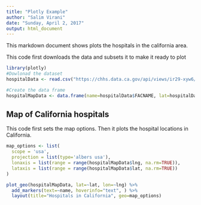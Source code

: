 ```yaml
---
title: "Plotly Example"
author: "Salim Virani"
date: "Sunday, April 2, 2017"
output: html_document
---
```

  
This markdown document shows plots the hospitals in the california area.

This code first downloads the data and subsets it to make it ready to plot

```r
library(plotly)
#Dowlonad the dataset
hospitalData <- read.csv("https://chhs.data.ca.gov/api/views/ir29-xyw6/rows.csv?accessType=DOWNLOAD")

#Create the data frame
hospitalMapData <- data.frame(name=hospitalData$FACNAME, lat=hospitalData$LATITUDE, lng=hospitalData$LONGITUDE)
```

## Map of California hospitals
This code first sets the map options. Then it plots the hospital locations in California. 
  
```r
map_options <- list(
  scope = 'usa',
  projection = list(type='albers usa'),
  lonaxis = list(range = range(hospitalMapData$lng, na.rm=TRUE)),
  lataxis = list(range = range(hospitalMapData$lat, na.rm=TRUE))
)  

plot_geo(hospitalMapData, lat=~lat, lon=~lng) %>% 
  add_markers(text=~name, hoverinfo="text", ) %>% 
  layout(title="Hospitals in California", geo=map_options)
```
